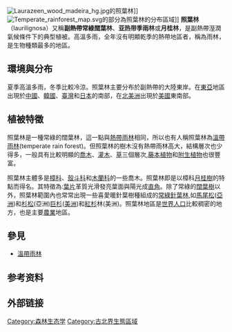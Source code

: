 {{unreferenced|time=2014-11-27T13:55:36+00:00}}
[[File:Laurazeen_wood_madeira_hg.jpg|thumb]]的照葉林]]
[[File:Temperate_rainforest_map.svg|thumb]]的部分為照葉林的分布區域]]
'''照葉林'''（laurilignosa）又稱'''副熱帶常綠闊葉林'''、'''亚热带季雨林'''或'''月桂林'''，是副熱帶溼潤氣候條件下的典型植被。高溫多雨，全年沒有明顯乾季的熱帶地區者，稱為雨林，是生物種類最多的地區。

== 環境與分布 ==
夏季高溫多雨，冬季比較冷涼。照葉林主要分布於副熱帶的大陸東岸。在[[東亞|東亞]]地區出現於[[中國|中國]]、[[韓國|韓國]]、[[臺灣|臺灣]]和[[日本|日本]]的南部，在[[北美洲|北美洲]]出現於[[美國|美國]]東南部。

== 植被特徵 ==
照葉林是一種常綠的闊葉林，這一點與[[熱帶雨林|熱帶雨林]]相同，所以也有人稱照葉林為[[溫帶雨林|溫帶雨林]](temperate rain forest)。但照葉林的樹木沒有熱帶雨林高大，結構層次也少得多，一般具有比較明顯的[[喬木|喬木]]、[[灌木|灌木]]、[[草|草]]三個層次,[[藤本植物|藤本植物]]和[[附生植物|附生植物]]也很豐富。

照葉林主體多是[[樟科|樟科]]、[[殼斗科|殼斗科]]和[[木蘭科|木蘭科]]的一些喬木。照葉林即是以樟科[[月桂樹|月桂樹]]的特點而得名。其特徵為:[[葉片|葉片]]革質光滑發亮葉面與陽光成[[直角|直角]]。除了常綠的[[闊葉樹|闊葉樹]]以外，照葉林範圍內也常常出現一些喜愛暖針葉樹種組成的[[常綠針葉林|常綠針葉林]],如[[馬尾松|馬尾松]]([[亞洲|亞洲]])和[[杉松|杉松]](亞洲)[[巨杉|巨杉]]([[美洲|美洲]])和[[紅杉|紅杉]]林(美洲)。照葉林地區是[[世界人口|世界人口]]比較稠密的地方，也是主要[[農業|農業]]地區。

== 參見 ==
* [[溫帶雨林|溫帶雨林]]

== 参考资料 ==
{{reflist}}

== 外部链接 ==
{{commons category|position=left|Laurisilva}}

{{coord|32.7667|N|17.0000|W|source:wikidata|display=title}}

{{Authority control}}
[[Category:森林生态学|Category:森林生态学]]
[[Category:古北界生態區域|Category:古北界生態區域]]